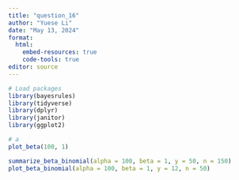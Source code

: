 ```yaml
---
title: "question_16"
author: "Yuese Li"
date: "May 13, 2024"
format: 
  html: 
    embed-resources: true
    code-tools: true
editor: source
---
```



```r
# Load packages
library(bayesrules)
library(tidyverse)
library(dplyr)
library(janitor)
library(ggplot2)
```

```r
# a 
plot_beta(100, 1)
```

```r
summarize_beta_binomial(alpha = 100, beta = 1, y = 50, n = 150)
plot_beta_binomial(alpha = 100, beta = 1, y = 12, n = 50)
```


